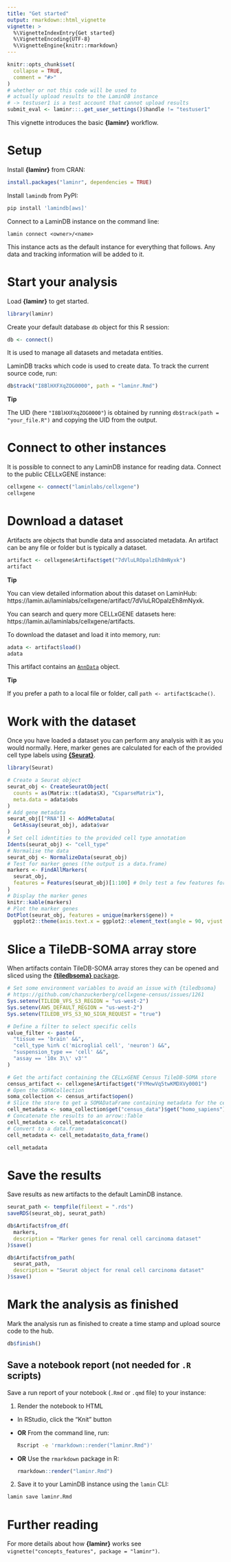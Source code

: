 ```yaml
---
title: "Get started"
output: rmarkdown::html_vignette
vignette: >
  %\VignetteIndexEntry{Get started}
  %\VignetteEncoding{UTF-8}
  %\VignetteEngine{knitr::rmarkdown}
---
```


```r
knitr::opts_chunk$set(
  collapse = TRUE,
  comment = "#>"
)
# whether or not this code will be used to
# actually upload results to the LaminDB instance
# -> testuser1 is a test account that cannot upload results
submit_eval <- laminr:::.get_user_settings()$handle != "testuser1"
```

This vignette introduces the basic **{laminr}** workflow.

# Setup

Install **{laminr}** from CRAN:

```r
install.packages("laminr", dependencies = TRUE)
```

Install `lamindb` from PyPI:

```bash
pip install 'lamindb[aws]'
```

Connect to a LaminDB instance on the command line:

```shell
lamin connect <owner>/<name>
```

This instance acts as the default instance for everything that follows.
Any data and tracking information will be added to it.

# Start your analysis

Load **{laminr}** to get started.

```r
library(laminr)
```

Create your default database `db` object for this R session:

```r
db <- connect()
```

It is used to manage all datasets and metadata entities.

LaminDB tracks which code is used to create data.
To track the current source code, run:

```r
db$track("I8BlHXFXqZOG0000", path = "laminr.Rmd")
```

<div class="alert alert-info" role="alert">
**Tip**

The UID (here `"I8BlHXFXqZOG0000"`) is obtained by running `db$track(path = "your_file.R")` and copying the UID from the output.
</div>

# Connect to other instances

It is possible to connect to any LaminDB instance for reading data.
Connect to the public CELLxGENE instance:

```r
cellxgene <- connect("laminlabs/cellxgene")
cellxgene
```

# Download a dataset

Artifacts are objects that bundle data and associated metadata.
An artifact can be any file or folder but is typically a dataset.

```r
artifact <- cellxgene$Artifact$get("7dVluLROpalzEh8mNyxk")
artifact
```

<div class="alert alert-info" role="alert">
**Tip**

You can view detailed information about this dataset on LaminHub: https://lamin.ai/laminlabs/cellxgene/artifact/7dVluLROpalzEh8mNyxk.

You can search and query more CELLxGENE datasets here: https://lamin.ai/laminlabs/cellxgene/artifacts.
</div>

To download the dataset and load it into memory, run:

```r
adata <- artifact$load()
adata
```

This artifact contains an [`AnnData`](https://anndata.readthedocs.io) object.

<div class="alert alert-info" role="alert">
**Tip**

If you prefer a path to a local file or folder, call `path <- artifact$cache()`.
</div>

# Work with the dataset

Once you have loaded a dataset you can perform any analysis with it as you would normally.
Here, marker genes are calculated for each of the provided cell type labels using [**{Seurat}**](https://satijalab.org/seurat/).

```r
library(Seurat)

# Create a Seurat object
seurat_obj <- CreateSeuratObject(
  counts = as(Matrix::t(adata$X), "CsparseMatrix"),
  meta.data = adata$obs
)
# Add gene metadata
seurat_obj[["RNA"]] <- AddMetaData(
  GetAssay(seurat_obj), adata$var
)
# Set cell identities to the provided cell type annotation
Idents(seurat_obj) <- "cell_type"
# Normalise the data
seurat_obj <- NormalizeData(seurat_obj)
# Test for marker genes (the output is a data.frame)
markers <- FindAllMarkers(
  seurat_obj,
  features = Features(seurat_obj)[1:100] # Only test a few features for speed
)
# Display the marker genes
knitr::kable(markers)
# Plot the marker genes
DotPlot(seurat_obj, features = unique(markers$gene)) +
  ggplot2::theme(axis.text.x = ggplot2::element_text(angle = 90, vjust = 0.5))
```

# Slice a TileDB-SOMA array store

When artifacts contain TileDB-SOMA array stores they can be opened and sliced using the [**{tiledbsoma}** package](https://single-cell-data.github.io/TileDB-SOMA/index.html).

```r
# Set some environment variables to avoid an issue with {tiledbsoma}
# https://github.com/chanzuckerberg/cellxgene-census/issues/1261
Sys.setenv(TILEDB_VFS_S3_REGION = "us-west-2")
Sys.setenv(AWS_DEFAULT_REGION = "us-west-2")
Sys.setenv(TILEDB_VFS_S3_NO_SIGN_REQUEST = "true")

# Define a filter to select specific cells
value_filter <- paste(
  "tissue == 'brain' &&",
  "cell_type %in% c('microglial cell', 'neuron') &&",
  "suspension_type == 'cell' &&",
  "assay == '10x 3\\' v3'"
)

# Get the artifact containing the CELLxGENE Census TileDB-SOMA store
census_artifact <- cellxgene$Artifact$get("FYMewVq5twKMDXVy0001")
# Open the SOMACollection
soma_collection <- census_artifact$open()
# Slice the store to get a SOMADataFrame containing metadata for the cells of interest
cell_metadata <- soma_collection$get("census_data")$get("homo_sapiens")$obs$read(value_filter = value_filter)
# Concatenate the results to an arrow::Table
cell_metadata <- cell_metadata$concat()
# Convert to a data.frame
cell_metadata <- cell_metadata$to_data_frame()

cell_metadata
```

# Save the results

Save results as new artifacts to the default LaminDB instance.

```r
seurat_path <- tempfile(fileext = ".rds")
saveRDS(seurat_obj, seurat_path)

db$Artifact$from_df(
  markers,
  description = "Marker genes for renal cell carcinoma dataset"
)$save()

db$Artifact$from_path(
  seurat_path,
  description = "Seurat object for renal cell carcinoma dataset"
)$save()
```

# Mark the analysis as finished

Mark the analysis run as finished to create a time stamp and upload source code to the hub.

```r
db$finish()
```

## Save a notebook report (not needed for `.R` scripts)

Save a run report of your notebook (`.Rmd` or `.qmd` file) to your instance:

1. Render the notebook to HTML

- In RStudio, click the "Knit" button
- **OR** From the command line, run:

  ```bash
  Rscript -e 'rmarkdown::render("laminr.Rmd")'
  ```

- **OR** Use the `rmarkdown` package in R:

  ```r
  rmarkdown::render("laminr.Rmd")
  ```

2. Save it to your LaminDB instance using the `lamin` CLI:

```bash
lamin save laminr.Rmd
```

# Further reading

For more details about how **{laminr}** works see `vignette("concepts_features", package = "laminr")`.
